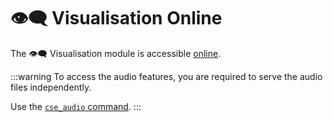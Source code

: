 # 👁️‍🗨️ Visualisation Online

The 👁️‍🗨️ Visualisation module is accessible
[online](https://sound-scape-explorer.github.io/coral-sound-explorer/).

:::warning
To access the audio features, you are required to serve the audio files
independently.

Use the [`cse_audio` command](../../modules/visualisation/getting-started/#-cse_audio-command).
:::
